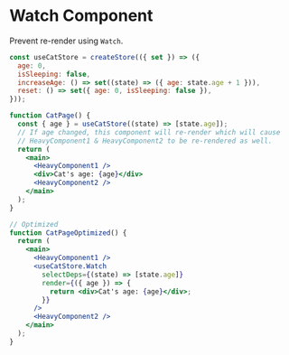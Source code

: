 
# Watch Component

Prevent re-render using `Watch`.

```jsx {26-31}
const useCatStore = createStore(({ set }) => ({
  age: 0,
  isSleeping: false,
  increaseAge: () => set((state) => ({ age: state.age + 1 })),
  reset: () => set({ age: 0, isSleeping: false }),
}));

function CatPage() {
  const { age } = useCatStore((state) => [state.age]);
  // If age changed, this component will re-render which will cause
  // HeavyComponent1 & HeavyComponent2 to be re-rendered as well.
  return (
    <main>
      <HeavyComponent1 />
      <div>Cat's age: {age}</div>
      <HeavyComponent2 />
    </main>
  );
}

// Optimized
function CatPageOptimized() {
  return (
    <main>
      <HeavyComponent1 />
      <useCatStore.Watch
        selectDeps={(state) => [state.age]}
        render={({ age }) => {
          return <div>Cat's age: {age}</div>;
        }}
      />
      <HeavyComponent2 />
    </main>
  );
}
```

<Example path="react/watch-component" />
